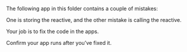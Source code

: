 The following app in this folder contains a couple of mistakes: 

One is storing the reactive, and the other mistake is calling the reactive. 

Your job is to fix the code in the apps.

Confirm your app runs after you've fixed it.